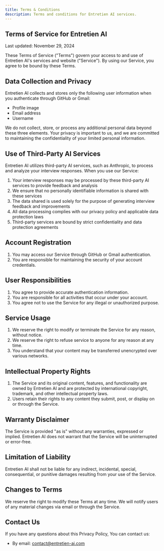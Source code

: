 ```yaml
---
title: Terms & Conditions
description: Terms and conditions for Entretien AI services.
---
```


## Terms of Service for Entretien AI

Last updated: November 29, 2024

These Terms of Service ("Terms") govern your access to and use of Entretien AI's services and website ("Service"). By using our Service, you agree to be bound by these Terms.

## Data Collection and Privacy

Entretien AI collects and stores only the following user information when you authenticate through GitHub or Gmail:

- Profile image
- Email address
- Username

We do not collect, store, or process any additional personal data beyond these three elements. Your privacy is important to us, and we are committed to maintaining the confidentiality of your limited personal information.

## Use of Third-Party AI Services

Entretien AI utilizes third-party AI services, such as Anthropic, to process and analyze your interview responses. When you use our Service:

1. Your interview responses may be processed by these third-party AI services to provide feedback and analysis
2. We ensure that no personally identifiable information is shared with these services
3. The data shared is used solely for the purpose of generating interview feedback and improvements
4. All data processing complies with our privacy policy and applicable data protection laws
5. Third-party services are bound by strict confidentiality and data protection agreements

## Account Registration

1. You may access our Service through GitHub or Gmail authentication.
2. You are responsible for maintaining the security of your account credentials.

## User Responsibilities

1. You agree to provide accurate authentication information.
2. You are responsible for all activities that occur under your account.
3. You agree not to use the Service for any illegal or unauthorized purpose.

## Service Usage

1. We reserve the right to modify or terminate the Service for any reason, without notice.
2. We reserve the right to refuse service to anyone for any reason at any time.
3. You understand that your content may be transferred unencrypted over various networks.

## Intellectual Property Rights

1. The Service and its original content, features, and functionality are owned by Entretien AI and are protected by international copyright, trademark, and other intellectual property laws.
2. Users retain their rights to any content they submit, post, or display on or through the Service.

## Warranty Disclaimer

The Service is provided "as is" without any warranties, expressed or implied. Entretien AI does not warrant that the Service will be uninterrupted or error-free.

## Limitation of Liability

Entretien AI shall not be liable for any indirect, incidental, special, consequential, or punitive damages resulting from your use of the Service.

## Changes to Terms

We reserve the right to modify these Terms at any time. We will notify users of any material changes via email or through the Service.

## Contact Us

If you have any questions about this Privacy Policy, You can contact us:

- By email: contact@entretien-ai.com
